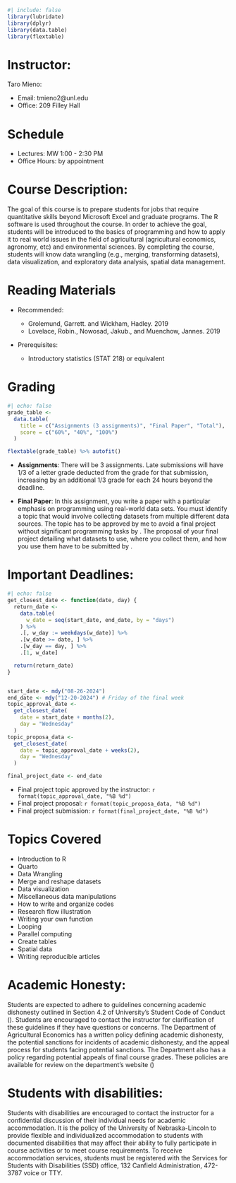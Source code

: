 ```r
#| include: false
library(lubridate)
library(dplyr)
library(data.table)
library(flextable)
```

# Instructor: 

Taro Mieno:

+ Email: tmieno2@unl.edu 
+ Office: 209 Filley Hall

# Schedule

+ Lectures: MW 1:00 - 2:30 PM
+ Office Hours: by appointment

# Course Description: 

The goal of this course is to prepare students for jobs that require quantitative skills beyond Microsoft Excel and graduate programs. The R software is used throughout the course. In order to achieve the goal, students will be introduced to the basics of programming and how to apply it to real world issues in the field of agricultural (agricultural economics, agronomy, etc) and environmental sciences. By completing the course, students will know data wrangling (e.g., merging, transforming datasets), data visualization, and exploratory data analysis, spatial data management.

# Reading Materials

+ Recommended: 

  - Grolemund, Garrett. and Wickham, Hadley. 2019 \href{https://r4ds.had.co.nz/}{"R for Data Science"} 
  - Lovelace, Robin., Nowosad, Jakub., and Muenchow, Jannes. 2019 \href{https://geocompr.robinlovelace.net/}{"Geocomputation with R"}

+ Prerequisites:

  - Introductory statistics (STAT 218) or equivalent

# Grading

```r
#| echo: false
grade_table <- 
  data.table(
    title = c("Assignments (3 assignments)", "Final Paper", "Total"),
    score = c("60%", "40%", "100%")
  )

flextable(grade_table) %>% autofit()
```

+ **Assignments**: There will be 3 assignments. Late submissions will have 1/3 of a letter grade deducted from the grade for that submission, increasing by an additional 1/3 grade for each 24 hours beyond the deadline.

+ **Final Paper**: In this assignment, you write a paper with a particular emphasis on programming using real-world data sets. You must identify a topic that would involve collecting datasets from multiple different data sources. The topic has to be approved by me to avoid a final project without significant programming tasks by \textcolor{red}{Oct, 17}. The proposal of your final project detailing what datasets to use, where you collect them, and how you use them have to be submitted by \textcolor{red}{Nov, 7}.

# Important Deadlines: 

```r
#| echo: false
get_closest_date <- function(date, day) {
  return_date <-
    data.table(
      w_date = seq(start_date, end_date, by = "days")
    ) %>%
    .[, w_day := weekdays(w_date)] %>%
    .[w_date >= date, ] %>%
    .[w_day == day, ] %>%
    .[1, w_date]

  return(return_date)
}


start_date <- mdy("08-26-2024")
end_date <- mdy("12-20-2024") # Friday of the final week
topic_approval_date <- 
  get_closest_date(
    date = start_date + months(2),
    day = "Wednesday"
  )
topic_proposa_data <- 
  get_closest_date(
    date = topic_approval_date + weeks(2),
    day = "Wednesday"
  )

final_project_date <- end_date
```

+ Final project topic approved by the instructor: `r format(topic_approval_date, "%B %d")`
+ Final project proposal: `r format(topic_proposa_data, "%B %d")`
+ Final project submission: `r format(final_project_date, "%B %d")`

# Topics Covered

+ Introduction to R
+ Quarto
+ Data Wrangling
+ Merge and reshape datasets
+ Data visualization
+ Miscellaneous data manipulations
+ How to write and organize codes
+ Research flow illustration 
+ Writing your own function
+ Looping
+ Parallel computing
+ Create tables 
+ Spatial data
+ Writing reproducible articles

# Academic Honesty: 

Students are expected to adhere to guidelines concerning academic dishonesty outlined in Section 4.2 of University's Student Code of Conduct (\url{http://stuafs.unl.edu/ja/code/}). Students are encouraged to contact the instructor for clarification of these guidelines if they have questions or concerns. The Department of Agricultural Economics has a written policy defining academic dishonesty, the potential sanctions for incidents of academic dishonesty, and the appeal process for students facing potential sanctions. The Department also has a policy regarding potential appeals of final course grades. These policies are available for review on the department’s website (\url{http://agecon.unl.edu/undergraduate})

# Students with disabilities:

Students with disabilities are encouraged to contact the instructor for a confidential discussion of their individual needs for academic accommodation. It is the policy of the University of Nebraska-Lincoln to provide flexible and individualized accommodation to students with documented disabilities that may affect their ability to fully participate in course activities or to meet course requirements. To receive accommodation services, students must be registered with the Services for Students with Disabilities (SSD) office, 132 Canfield Administration, 472-3787 voice or TTY. 

